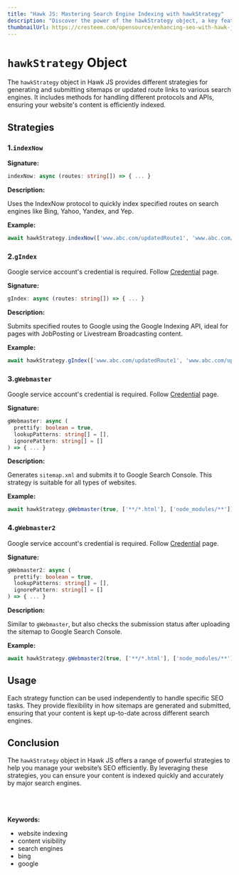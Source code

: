 ---
title: "Hawk JS: Mastering Search Engine Indexing with hawkStrategy"
description: "Discover the power of the hawkStrategy object, a key feature of Hawk JS, which provides multiple SEO strategies to enhance your website's presence on search engines like Google, Bing, and more."
thumbnailUrl: https://cresteem.com/opensource/enhancing-seo-with-hawk-js/thumbnail.png
---

# `hawkStrategy` Object
The `hawkStrategy` object in Hawk JS provides different strategies for generating and submitting sitemaps or updated route links to various search engines. It includes methods for handling different protocols and APIs, ensuring your website's content is efficiently indexed.

## Strategies

### 1.`indexNow`

**Signature:**

```typescript
indexNow: async (routes: string[]) => { ... }
```

**Description:**

Uses the IndexNow protocol to quickly index specified routes on search engines like Bing, Yahoo, Yandex, and Yep.

**Example:**

```javascript
await hawkStrategy.indexNow(['www.abc.com/updatedRoute1', 'www.abc.com/updatedRoute2']);
```

### 2.`gIndex`

<Callout type='warning'>Google service account's credential is required. Follow [Credential](obtaining-google-credentials-for-hawk-js) page.</Callout>

**Signature:**

```typescript
gIndex: async (routes: string[]) => { ... }
```

**Description:**

Submits specified routes to Google using the Google Indexing API, ideal for pages with JobPosting or Livestream Broadcasting content.

**Example:**

```javascript
await hawkStrategy.gIndex(['www.abc.com/updatedRoute1', 'www.abc.com/updatedRoute2']);
```

### 3.`gWebmaster`

<Callout type='warning'>Google service account's credential is required. Follow [Credential](obtaining-google-credentials-for-hawk-js) page.</Callout>

**Signature:**

```typescript
gWebmaster: async (
  prettify: boolean = true,
  lookupPatterns: string[] = [],
  ignorePattern: string[] = []
) => { ... }
```

**Description:**

Generates `sitemap.xml` and submits it to Google Search Console. This strategy is suitable for all types of websites.

**Example:**

```javascript
await hawkStrategy.gWebmaster(true, ['**/*.html'], ['node_modules/**']);
```

### 4.`gWebmaster2`

<Callout type='warning'>Google service account's credential is required. Follow [Credential](obtaining-google-credentials-for-hawk-js) page.</Callout>

**Signature:**

```typescript
gWebmaster2: async (
  prettify: boolean = true,
  lookupPatterns: string[] = [],
  ignorePattern: string[] = []
) => { ... }
```

**Description:**

Similar to `gWebmaster`, but also checks the submission status after uploading the sitemap to Google Search Console.

**Example:**

```javascript
await hawkStrategy.gWebmaster2(true, ['**/*.html'], ['node_modules/**']);
```

## Usage

Each strategy function can be used independently to handle specific SEO tasks. They provide flexibility in how sitemaps are generated and submitted, ensuring that your content is kept up-to-date across different search engines.

## Conclusion

The `hawkStrategy` object in Hawk JS offers a range of powerful strategies to help you manage your website’s SEO efficiently. By leveraging these strategies, you can ensure your content is indexed quickly and accurately by major search engines.


<br/>
<br/>
<br/>
<strong>Keywords:</strong>
<ul className={style.keywords}>
    <li>website indexing</li>
    <li>content visibility</li>
    <li>search engines</li>
    <li>bing</li>
    <li>google</li>
</ul>
